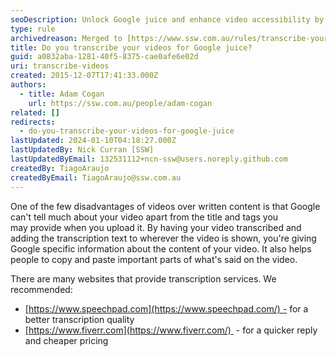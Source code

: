 ```yaml
---
seoDescription: Unlock Google juice and enhance video accessibility by transcribing your videos!
type: rule
archivedreason: Merged to [https://www.ssw.com.au/rules/transcribe-your-videos](/rules/transcribe-your-videos)
title: Do you transcribe your videos for Google juice?
guid: a0832aba-1281-40f5-8375-cae0afe6e02d
uri: transcribe-videos
created: 2015-12-07T17:41:33.000Z
authors:
  - title: Adam Cogan
    url: https://ssw.com.au/people/adam-cogan
related: []
redirects:
  - do-you-transcribe-your-videos-for-google-juice
lastUpdated: 2024-01-10T04:18:27.000Z
lastUpdatedBy: Nick Curran [SSW]
lastUpdatedByEmail: 132531112+ncn-ssw@users.noreply.github.com
createdBy: TiagoAraujo
createdByEmail: TiagoAraujo@ssw.com.au
---
```


One of the few disadvantages of videos over written content is that Google can't tell much about your video apart from the title and tags you may provide when you upload it. By having your video transcribed and adding the transcription text to wherever the video is shown, you're giving Google specific information about the content of your video.
It also helps people to copy and paste important parts of what's said on the video.

There are many websites that provide transcription services. We recommended:

- [https://www.speechpad.com](https://www.speechpad.com/) - for a better transcription quality
- [https://www.fiverr.com](https://www.fiverr.com/)  - for a quicker reply and cheaper pricing
